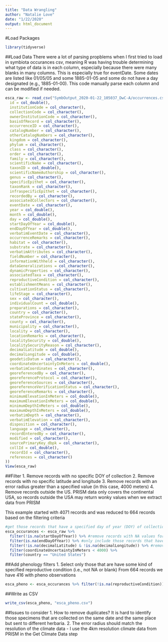 ```yaml
---
title: "Data Wrangling"
author: "Natalie Love"
date: "1/22/2020"
output: html_document
---
```


#Load Packages
```r
library(tidyverse)
```

##Load Data
There were a lot of parsing propblems when I first tried to load in symbiota occurances csv, meaning R was having trouble determining what type of data is in each column, especially because there were many blanks in many columns. This is especially true for eventDate. Some dates are listed like 01/05/05 and some 1885-01-05 and some do not have a day designated (e.g., 1885-01-00). This code manually parse each column and can be modified if needed.
```r
esca_raw <- read_csv("SymbOutput_2020-01-22_105037_DwC-A/occurrences.csv", col_types = cols(
  id = col_double(),
  institutionCode = col_character(),
  collectionCode = col_character(),
  ownerInstitutionCode = col_character(),
  basisOfRecord = col_character(),
  occurrenceID = col_character(),
  catalogNumber = col_character(),
  otherCatalogNumbers = col_character(),
  kingdom = col_character(),
  phylum = col_character(),
  class = col_character(),
  order = col_character(),
  family = col_character(),
  scientificName = col_character(),
  taxonID = col_double(),
  scientificNameAuthorship = col_character(),
  genus = col_character(),
  specificEpithet = col_character(),
  taxonRank = col_character(),
  infraspecificEpithet = col_character(),
  recordedBy = col_character(),
  associatedCollectors = col_character(),
  eventDate = col_character(),
  year = col_double(),
  month = col_double(),
  day = col_double(),
  startDayOfYear = col_double(),
  endDayOfYear = col_double(),
  verbatimEventDate = col_character(),
  occurrenceRemarks = col_character(),
  habitat = col_character(),
  substrate = col_character(),
  verbatimAttributes = col_character(),
  fieldNumber = col_character(),
  informationWithheld = col_character(),
  dataGeneralizations = col_character(),
  dynamicProperties = col_character(),
  associatedTaxa = col_character(),
  reproductiveCondition = col_character(),
  establishmentMeans = col_character(),
  cultivationStatus = col_character(),
  lifeStage = col_character(),
  sex = col_character(),
  individualCount = col_double(),
  preparations = col_character(),
  country = col_character(),
  stateProvince = col_character(),
  county = col_character(),
  municipality = col_character(),
  locality = col_character(),
  locationRemarks = col_character(),
  localitySecurity = col_double(),
  localitySecurityReason = col_character(),
  decimalLatitude = col_double(),
  decimalLongitude = col_double(),
  geodeticDatum = col_character(),
  coordinateUncertaintyInMeters = col_double(),
  verbatimCoordinates = col_character(),
  georeferencedBy = col_character(),
  georeferenceProtocol = col_character(),
  georeferenceSources = col_character(),
  georeferenceVerificationStatus = col_character(),
  georeferenceRemarks = col_character(),
  minimumElevationInMeters = col_double(),
  maximumElevationInMeters = col_double(),
  minimumDepthInMeters = col_double(),
  maximumDepthInMeters = col_double(),
  verbatimDepth = col_character(),
  verbatimElevation = col_character(),
  disposition = col_character(),
  language = col_character(),
  recordEnteredBy = col_character(),
  modified = col_character(),
  sourcePrimaryKey_dbpk = col_character(),
  collId = col_double(),
  recordId = col_character(),
  references = col_character()
))
View(esca_raw)
```

##Filter
1. Remove records with no specific DOY of collection
2. Remove records with no specific latitude and longitude
3. Remove records with an error radius greater than a specified value (in this case, 4000 meters)
4. Remove records outside the US. PRISM data only covers the continental USA, so records outside the USA may return wonky values when we extract data from PRISM

This example started with 4071 records and was reduced to 664 records based on the filtering criteria
```r
#get those records that have a specified day of year (DOY) of collection
esca_occurances <- esca_raw %>% 
  filter(!is.na(startDayOfYear)) %>% #remove records with NA values for DOY
  filter(is.na(endDayOfYear)) %>% #only include those records that have NA for the end DOY
  filter(!is.na(decimalLatitude) & !is.na(decimalLongitude)) %>% #remove records that do not have a specific latitude and longitude
  filter(coordinateUncertaintyInMeters < 4000) %>%
  filter(country == "United States")

```

##Add phenology filters
1. Select only those that are have some kind of specified reproductive condition (i.e., not NA or blank)
From 664 records we have 416 with pheno observations
```r
esca_pheno <- esca_occurances %>% filter(!is.na(reproductiveCondition)) 
```

##Write as CSV
```r
write_csv(esca_pheno, "esca_pheno.csv")
```


##Issues to consider
1. How to remove duplicates? It is hard to identify those specimens that are collected on the same date and the same place but sent to different herbaria.
2. The error radius should match the resolution of the climate data - I use the 4km  resolution climate data from PRISM in the Get Climate Data step